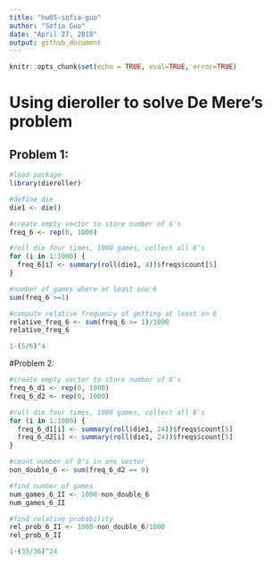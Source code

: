 ---
title: "hw05-sofia-guo"
author: "Sofia Guo"
date: "April 27, 2018"
output: github_document
---

```{r setup, include=FALSE}
knitr::opts_chunk$set(echo = TRUE, eval=TRUE, error=TRUE)
```

# Using dieroller to solve De Mere's problem

## Problem 1:

```{r}
#load package
library(dieroller)

#define die
die1 <- die()

#create empty vector to store number of 6's
freq_6 <- rep(0, 1000)

#roll die four times, 1000 games, collect all 6's
for (i in 1:1000) {
  freq_6[i] <- summary(roll(die1, 4))$freqs$count[5]
}

#number of games where at least one 6
sum(freq_6 >=1)

#compute relative frequency of getting at least on 6
relative_freq_6 <- sum(freq_6 >= 1)/1000
relative_freq_6

1-(5/6)^4
```

#Problem 2:

```{r}
#create empty vector to store number of 6's
freq_6_d1 <- rep(0, 1000)
freq_6_d2 <- rep(0, 1000)

#roll die four times, 1000 games, collect all 6's
for (i in 1:1000) {
  freq_6_d1[i] <- summary(roll(die1, 24))$freqs$count[5]
  freq_6_d2[i] <- summary(roll(die1, 24))$freqs$count[5]
}

#count number of 0's in one vector
non_double_6 <- sum(freq_6_d2 == 0)

#find number of games
num_games_6_II <- 1000-non_double_6
num_games_6_II

#find relative probability
rel_prob_6_II <- 1000-non_double_6/1000
rel_prob_6_II

1-(35/36)^24
```

